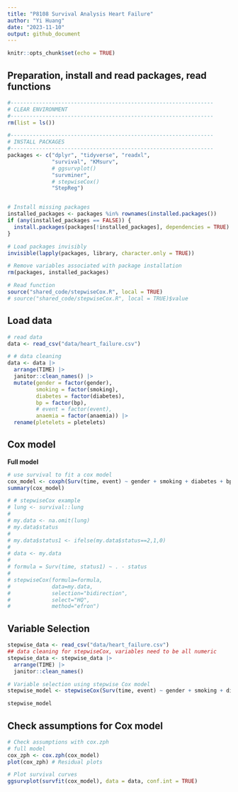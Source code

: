 ```yaml
---
title: "P8108 Survival Analysis Heart Failure"
author: "Yi Huang"
date: "2023-11-10"
output: github_document
---
```


```r
knitr::opts_chunk$set(echo = TRUE)
```

## Preparation, install and read packages, read functions
```r
#----------------------------------------------------------------
# CLEAR ENVIRONMENT
#----------------------------------------------------------------
rm(list = ls())

#----------------------------------------------------------------
# INSTALL PACKAGES
#----------------------------------------------------------------
packages <- c("dplyr", "tidyverse", "readxl", 
              "survival", "KMsurv", 
              # ggsurvplot()
              "survminer",
              # stepwiseCox()
              "StepReg")


# Install missing packages
installed_packages <- packages %in% rownames(installed.packages())
if (any(installed_packages == FALSE)) {
  install.packages(packages[!installed_packages], dependencies = TRUE)
}

# Load packages invisibly
invisible(lapply(packages, library, character.only = TRUE))

# Remove variables associated with package installation
rm(packages, installed_packages)

# Read function
source("shared_code/stepwiseCox.R", local = TRUE)
# source("shared_code/stepwiseCox.R", local = TRUE)$value
```


## Load data

```r
# read data
data <- read_csv("data/heart_failure.csv")

# # data cleaning
data <- data |>
  arrange(TIME) |>
  janitor::clean_names() |>
  mutate(gender = factor(gender),
         smoking = factor(smoking),
         diabetes = factor(diabetes),
         bp = factor(bp),
         # event = factor(event),
         anaemia = factor(anaemia)) |>
  rename(pletelets = pletelets)
```

## Cox model

**Full model**
```r
# use survival to fit a cox model
cox_model <- coxph(Surv(time, event) ~ gender + smoking + diabetes + bp + anaemia + age + ejection_fraction + sodium + creatinine + pletelets + cpk, data = data)
summary(cox_model)
```


```r
# # stepwiseCox example
# lung <- survival::lung
# 
# my.data <- na.omit(lung)
# my.data$status
# 
# my.data$status1 <- ifelse(my.data$status==2,1,0)
# 
# data <- my.data
# 
# formula = Surv(time, status1) ~ . - status 
# 
# stepwiseCox(formula=formula,
#             data=my.data,
#             selection="bidirection",
#             select="HQ",
#             method="efron")
```

## Variable Selection

```r
stepwise_data <- read_csv("data/heart_failure.csv")
## data cleaning for stepwiseCox, variables need to be all numeric
stepwise_data <- stepwise_data |>
  arrange(TIME) |>
  janitor::clean_names()

# Variable selection using stepwise Cox model
stepwise_model <- stepwiseCox(Surv(time, event) ~ gender + smoking + diabetes + bp + anaemia + age + ejection_fraction + sodium + creatinine + pletelets + cpk, data = stepwise_data)

stepwise_model
```

## Check assumptions for Cox model

```r
# Check assumptions with cox.zph
# full model
cox_zph <- cox.zph(cox_model)
plot(cox_zph) # Residual plots

# Plot survival curves
ggsurvplot(survfit(cox_model), data = data, conf.int = TRUE)
```


